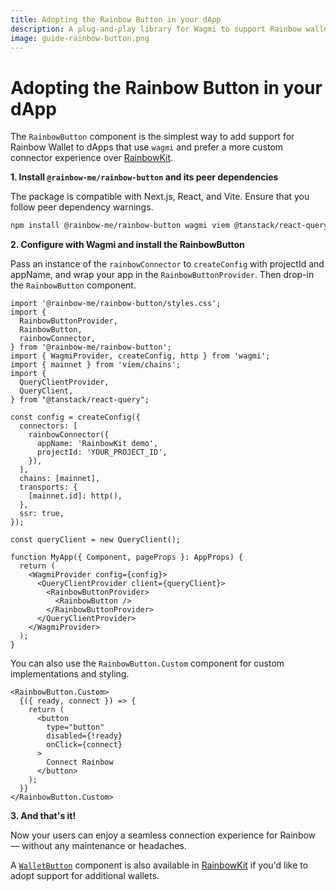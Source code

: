 ```yaml
---
title: Adopting the Rainbow Button in your dApp
description: A plug-and-play library for Wagmi to support Rainbow wallets in your dApp
image: guide-rainbow-button.png
---
```


# Adopting the Rainbow Button in your dApp

The `RainbowButton` component is the simplest way to add support for Rainbow Wallet to dApps that use `wagmi` and prefer a more custom connector experience over [RainbowKit](https://www.rainbowkit.com/docs/installation).

**1. Install `@rainbow-me/rainbow-button` and its peer dependencies**

The package is compatible with Next.js, React, and Vite. Ensure that you follow peer dependency warnings.

```bash
npm install @rainbow-me/rainbow-button wagmi viem @tanstack/react-query
```

**2. Configure with Wagmi and install the RainbowButton**

Pass an instance of the `rainbowConnector` to `createConfig` with projectId and appName, and wrap your app in the `RainbowButtonProvider`. Then drop-in the `RainbowButton` component.

```tsx
import '@rainbow-me/rainbow-button/styles.css';
import {
  RainbowButtonProvider,
  RainbowButton,
  rainbowConnector,
} from '@rainbow-me/rainbow-button';
import { WagmiProvider, createConfig, http } from 'wagmi';
import { mainnet } from 'viem/chains';
import {
  QueryClientProvider,
  QueryClient,
} from "@tanstack/react-query";

const config = createConfig({
  connectors: [
    rainbowConnector({
      appName: 'RainbowKit demo',
      projectId: 'YOUR_PROJECT_ID',
    }),
  ],
  chains: [mainnet],
  transports: {
    [mainnet.id]: http(),
  },
  ssr: true,
});

const queryClient = new QueryClient();

function MyApp({ Component, pageProps }: AppProps) {
  return (
    <WagmiProvider config={config}>
      <QueryClientProvider client={queryClient}>
        <RainbowButtonProvider>
          <RainbowButton />
        </RainbowButtonProvider>
      </QueryClientProvider>
    </WagmiProvider>
  );
}
```

You can also use the `RainbowButton.Custom` component for custom implementations and styling.

```tsx
<RainbowButton.Custom>
  {({ ready, connect }) => {
    return (
      <button
        type="button"
        disabled={!ready}
        onClick={connect}
      >
        Connect Rainbow
      </button>
    );
  }}
</RainbowButton.Custom>
```

**3. And that's it!**

Now your users can enjoy a seamless connection experience for Rainbow — without any maintenance or headaches.

A [`WalletButton`](https://www.rainbowkit.com/docs/wallet-button) component is also available in [RainbowKit](https://www.rainbowkit.com/docs/installation) if you'd like to adopt support for additional wallets.
